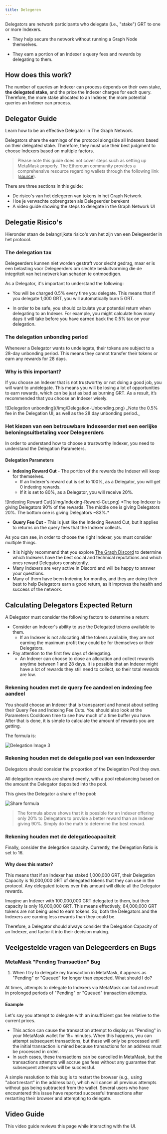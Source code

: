```yaml
---
title: Delegeren
---
```


Delegators are network participants who delegate (i.e., "stake") GRT to one or more Indexers.

- They help secure the network without running a Graph Node themselves.

- They earn a portion of an Indexer's query fees and rewards by delegating to them.

## How does this work?

The number of queries an Indexer can process depends on their own stake, **the delegated stake**, and the price the Indexer charges for each query. Therefore, the more stake allocated to an Indexer, the more potential queries an Indexer can process.

## Delegator Guide

Learn how to be an effective Delegator in The Graph Network.

Delegators share the earnings of the protocol alongside all Indexers based on their delegated stake. Therefore, they must use their best judgment to choose Indexers based on multiple factors.

> Please note this guide does not cover steps such as setting up MetaMask properly. The Ethereum community provides a comprehensive resource regarding wallets through the following link ([source](https://ethereum.org/en/wallets/)).

There are three sections in this guide:

- De risico's van het delegeren van tokens in het Graph Netwerk
- Hoe je verwachte opbrengsten als Delegeerder berekent
- A video guide showing the steps to delegate in the Graph Network UI

## Delegatie Risico's

Hieronder staan de belangrijkste risico's van het zijn van een Delegeerder in het protocol.

### The delegation tax

Delegeerders kunnen niet worden gestraft voor slecht gedrag, maar er is een belasting voor Delegeerders om slechte besluitvorming die de integriteit van het netwerk kan schaden te ontmoedigen.

As a Delegator, it's important to understand the following:

- You will be charged 0.5% every time you delegate. This means that if you delegate 1,000 GRT, you will automatically burn 5 GRT.

- In order to be safe, you should calculate your potential return when delegating to an Indexer. For example, you might calculate how many days it will take before you have earned back the 0.5% tax on your delegation.

### The delegation unbonding period

Whenever a Delegator wants to undelegate, their tokens are subject to a 28-day unbonding period. This means they cannot transfer their tokens or earn any rewards for 28 days.

### Why is this important?

If you choose an Indexer that is not trustworthy or not doing a good job, you will want to undelegate. This means you will be losing a lot of opportunities to earn rewards, which can be just as bad as burning GRT. As a result, it’s recommended that you choose an Indexer wisely.

<div sx={{ mx: 'auto', maxWidth: '400px' }}>
  ![Delegation unbonding](/img/Delegation-Unbonding.png) _Note the 0.5% fee in the Delegation UI, as well as the 28 day
  unbonding period._
</div>

### Het kiezen van een betrouwbare Indexeerder met een eerlijke beloningsuitbetaling voor Delegeerders

In order to understand how to choose a trustworthy Indexer, you need to understand the Delegation Parameters.

#### Delegation Parameters

- **Indexing Reward Cut** - The portion of the rewards the Indexer will keep for themselves.
  - If an Indexer's reward cut is set to 100%, as a Delegator, you will get 0 indexing rewards.
  - If it is set to 80%, as a Delegator, you will receive 20%.

<div sx={{ mx: 'auto', maxWidth: '700px' }}>
  ![Indexing Reward Cut](/img/Indexing-Reward-Cut.png) *The top Indexer is giving Delegators 90% of the rewards. The
  middle one is giving Delegators 20%. The bottom one is giving Delegators ~83%.*
</div>

- **Query Fee Cut** - This is just like the Indexing Reward Cut, but it applies to returns on the query fees that the Indexer collects.

As you can see, in order to choose the right Indexer, you must consider multiple things.

- It is highly recommend that you explore [The Graph Discord](https://discord.gg/graphprotocol) to determine which Indexers have the best social and technical reputations and which ones reward Delegators consistently.
- Many Indexers are very active in Discord and will be happy to answer your questions.
- Many of them have been Indexing for months, and they are doing their best to help Delegators earn a good return, as it improves the health and success of the network.

## Calculating Delegators Expected Return

A Delegator must consider the following factors to determine a return:

- Consider an Indexer's ability to use the Delegated tokens available to them.
  - If an Indexer is not allocating all the tokens available, they are not earning the maximum profit they could be for themselves or their Delegators.
- Pay attention to the first few days of delegating.
  - An Indexer can choose to close an allocation and collect rewards anytime between 1 and 28 days. It is possible that an Indexer might have a lot of rewards they still need to collect, so their total rewards are low.

### Rekening houden met de query fee aandeel en indexing fee aandeel

You should choose an Indexer that is transparent and honest about setting their Query Fee and Indexing Fee Cuts. You should also look at the Parameters Cooldown time to see how much of a time buffer you have. After that is done, it is simple to calculate the amount of rewards you are getting.

The formula is:

![Delegation Image 3](/img/Delegation-Reward-Formula.png)

### Rekening houden met de delegatie pool van een Indexeerder

Delegators should consider the proportion of the Delegation Pool they own.

All delegation rewards are shared evenly, with a pool rebalancing based on the amount the Delegator deposited into the pool.

This gives the Delegator a share of the pool:

![Share formula](/img/Share-Forumla.png)

> The formula above shows that it is possible for an Indexer offering only 20% to Delegators to provide a better reward than an Indexer giving 90%. Simply do the math to determine the best reward.

### Rekening houden met de delegatiecapaciteit

Finally, consider the delegation capacity. Currently, the Delegation Ratio is set to 16.

#### Why does this matter?

This means that if an Indexer has staked 1,000,000 GRT, their Delegation Capacity is 16,000,000 GRT of delegated tokens that they can use in the protocol. Any delegated tokens over this amount will dilute all the Delegator rewards.

Imagine an Indexer with 100,000,000 GRT delegated to them, but their capacity is only 16,000,000 GRT. This means effectively, 84,000,000 GRT tokens are not being used to earn tokens. So, both the Delegators and the Indexers are earning less rewards than they could be.

Therefore, a Delegator should always consider the Delegation Capacity of an Indexer, and factor it into their decision making.

## Veelgestelde vragen van Delegeerders en Bugs

### MetaMask "Pending Transaction" Bug

1. When I try to delegate my transaction in MetaMask, it appears as "Pending" or "Queued" for longer than expected. What should I do?

At times, attempts to delegate to Indexers via MetaMask can fail and result in prolonged periods of "Pending" or "Queued" transaction attempts.

#### Example

Let's say you attempt to delegate with an insufficient gas fee relative to the current prices.

- This action can cause the transaction attempt to display as "Pending" in your MetaMask wallet for 15+ minutes. When this happens, you can attempt subsequent transactions, but these will only be processed until the initial transaction is mined because transactions for an address must be processed in order.
- In such cases, these transactions can be cancelled in MetaMask, but the transactions attempts will accrue gas fees without any guarantee that subsequent attempts will be successful.

A simple resolution to this bug is to restart the browser (e.g., using "abort:restart" in the address bar), which will cancel all previous attempts without gas being subtracted from the wallet. Several users who have encountered this issue have reported successful transactions after restarting their browser and attempting to delegate.

## Video Guide

This video guide reviews this page while interacting with the UI.

<VideoEmbed youtube="2G7S2gdURdc" />

